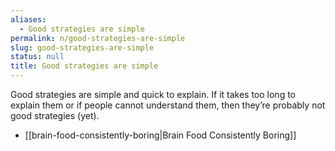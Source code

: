 ```yaml
---
aliases:
  - Good strategies are simple
permalink: n/good-strategies-are-simple
slug: good-strategies-are-simple
status: null
title: Good strategies are simple
---
```

Good strategies are simple and quick to explain. If it takes too long to explain them or if people cannot understand them, then they’re probably not good strategies (yet).

- [[brain-food-consistently-boring|Brain Food Consistently Boring]]
